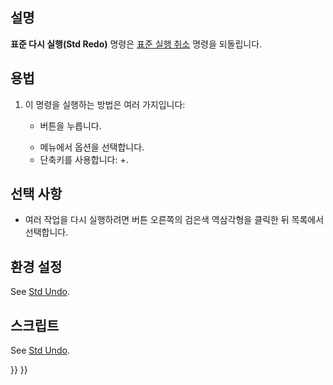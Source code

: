 <languages/>

{{Docnav
|[[Std_Undo/ko|실행 취소]]
|[[Std_Cut/ko|잘라내기]]
|[[Std_Edit_Menu/ko|표준 편집 메뉴]]
|IconL=Std_Undo.svg
|IconR=Std_Cut.svg
|IconC=Freecad.svg
}}

<div class="mw-translate-fuzzy">
{{GuiCommand/ko
|Name=Std Redo
|Name/ko=표준 다시 실행
|MenuLocation=편집 → 다시 실행
|Workbenches=모두
|Shortcut={{KEY|Ctrl}}+{{KEY|Y}}
|SeeAlso=[[Std_Undo/ko|표준 실행 취소]]
}}
</div>

<span id="Description"></span>
==설명== 

'''표준 다시 실행(Std Redo)''' 명령은 [[Std_Undo/ko|표준 실행 취소]] 명령을 되돌립니다.

<span id="Usage"></span>
==용법==

<div class="mw-translate-fuzzy">
# 이 명령을 실행하는 방법은 여러 가지입니다:
#* {{Button|[[Image:Std_Redo.svg|16px]] [[Std_Redo/ko|표준 다시 실행]]}} 버튼을 누릅니다.
#* 메뉴에서 {{MenuCommand|편집 → [[Image:Std_Redo.svg|16px]] 다시 실행}} 옵션을 선택합니다.
#* 단축키를 사용합니다: {{KEY|Ctrl}}+{{KEY|Y}}.
</div>

<span id="Options"></span>
==선택 사항==

<div class="mw-translate-fuzzy">
* 여러 작업을 다시 실행하려면 {{Button|[[Image:Std_Redo.svg|16px]] [[Std_Redo/ko|표준 다시 실행]]}} 버튼 오른쪽의 검은색 역삼각형을 클릭한 뒤 목록에서 선택합니다.
</div>

<span id="Preferences"></span>
==환경 설정==

See [[Std_Undo#Preferences|Std Undo]].

<span id="Scripting"></span>
==스크립트==

See [[Std_Undo#Scripting|Std Undo]].


{{Docnav
|[[Std_Undo/ko|실행 취소]]
|[[Std_Cut/ko|잘라내기]]
|[[Std_Edit_Menu/ko|표준 편집 메뉴]]
|IconL=Std_Undo.svg
|IconR=Std_Cut.svg
|IconC=Freecad.svg
}}

{{Std_Base_navi{{#translation:}}}}
{{Userdocnavi{{#translation:}}}}